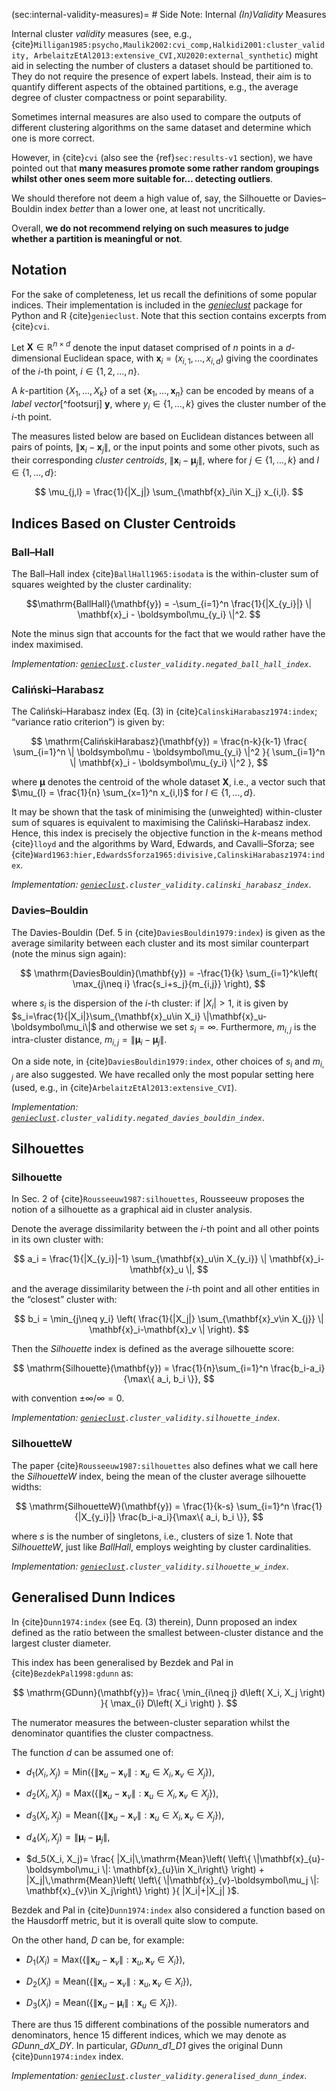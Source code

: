 (sec:internal-validity-measures)=
# Side Note: Internal *(In)Validity* Measures

<!--
TODO: clustering results - explore cvi_optim
-->

<!--
SKIP: Gagolewski's NN-based measures introduced in {cite}`cvi`
-->


Internal cluster *validity* measures (see, e.g.,
{cite}`Milligan1985:psycho,Maulik2002:cvi_comp,Halkidi2001:cluster_validity,
ArbelaitzEtAl2013:extensive_CVI,XU2020:external_synthetic`)
might aid in selecting the number of clusters a dataset should
be partitioned to. They do not require the presence of expert labels.
Instead, their aim is to quantify different aspects of the obtained
partitions, e.g., the average degree of cluster compactness or point
separability.

Sometimes internal measures are also used to compare
the outputs of different clustering algorithms on the same dataset and
determine which one is more correct.

However, in {cite}`cvi` (also see the {ref}`sec:results-v1` section),
we have pointed out that **many measures promote some rather random
groupings whilst other ones seem more suitable for...
detecting outliers**.

We should therefore not deem a high value of, say,
the Silhouette or Davies–Bouldin index *better* than a lower one,
at least not uncritically.

Overall, **we do not recommend relying on such measures to judge whether
a partition is meaningful or not**.



## Notation

For the sake of completeness, let us recall the definitions
of some popular indices. Their implementation is included
in the [*genieclust*](https://genieclust.gagolewski.com/)
package for Python and R {cite}`genieclust`.
Note that this section contains excerpts from {cite}`cvi`.


Let $\mathbf{X}\in\mathbb{R}^{n\times d}$ denote the input dataset
comprised of $n$ points in a $d$-dimensional Euclidean space, with
$\mathbf{x}_i = (x_{i,1},\dots,x_{i,d})$ giving the coordinates of
the $i$-th point, $i\in\{1,2,\dots,n\}$.

A $k$-partition $\{X_1,\dots,X_k\}$ of a set
$\{\mathbf{x}_1, \dots, \mathbf{x}_n\}$
can be encoded by means of a *label vector*[^footsurj] $\mathbf{y}$, where
$y_i\in\{1,\dots,k\}$ gives the cluster number of the $i$-th point.

<!-- Let us denote the set of all such possible mappings with $\mathcal{C}_k$. -->

The measures listed below are based on Euclidean distances between all pairs
of points, $\|\mathbf{x}_i-\mathbf{x}_j\|$, or the input points and some
other pivots, such as their corresponding *cluster centroids*,
$\|\mathbf{x}_i-\boldsymbol\mu_j\|,$ where for $j\in\{1,\dots,k\}$ and $l\in\{1,\dots,d\}$:

$$
\mu_{j,l} = \frac{1}{|X_j|} \sum_{\mathbf{x}_i\in X_j} x_{i,l}.
$$



<!--
The fixation of the distance metric is not at all restrictive, as various
transformations can be applied onto $\mathbf{X}$ at the data
pre-processing stage, including variable selection, standardisation,
outlier removal, feature engineering (by means of spectral/kernel-based
methods).
-->



## Indices Based on Cluster Centroids

### Ball–Hall

<!--
The two following indices are based on within-cluster sum of squares (WCSS),
which itself can be rewritten in terms of the squared Euclidean
distances between the points and their respective centroids.
-->

The Ball--Hall index {cite}`BallHall1965:isodata` is the within-cluster
sum of squares weighted by the cluster cardinality:

$$\mathrm{BallHall}(\mathbf{y}) = -\sum_{i=1}^n \frac{1}{|X_{y_i}|}
\| \mathbf{x}_i - \boldsymbol\mu_{y_i} \|^2.
$$


Note the minus sign that accounts for the fact that we would rather
have the index maximised.

*Implementation: [`genieclust`](https://genieclust.gagolewski.com/)`.cluster_validity.negated_ball_hall_index`*.



### Caliński–Harabasz


The Caliński–Harabasz index (Eq. (3) in {cite}`CalinskiHarabasz1974:index`;
"variance ratio criterion") is given by:

$$
\mathrm{CalińskiHarabasz}(\mathbf{y}) =
\frac{n-k}{k-1}
\frac{
\sum_{i=1}^n   \| \boldsymbol\mu - \boldsymbol\mu_{y_i} \|^2
}{
\sum_{i=1}^n   \| \mathbf{x}_i - \boldsymbol\mu_{y_i} \|^2
},
$$

where $\boldsymbol\mu$ denotes the centroid of the whole dataset $\mathbf{X}$,
i.e., a vector such that
$\mu_{l} = \frac{1}{n} \sum_{x=1}^n x_{i,l}$ for $l\in\{1,\dots,d\}$.

It may be shown that the task of minimising the (unweighted) within-cluster
sum of squares is equivalent to maximising the Caliński--Harabasz index.
Hence, this index is precisely the objective function in the $k$-means method
{cite}`lloyd` and the algorithms by Ward, Edwards, and Cavalli–Sforza;
see {cite}`Ward1963:hier,EdwardsSforza1965:divisive,CalinskiHarabasz1974:index`.

*Implementation: [`genieclust`](https://genieclust.gagolewski.com/)`.cluster_validity.calinski_harabasz_index`*.



### Davies–Bouldin

The Davies-Bouldin (Def. 5 in {cite}`DaviesBouldin1979:index`)
is given as the average similarity between each cluster and its most
similar counterpart (note the minus sign again):

$$
\mathrm{DaviesBouldin}(\mathbf{y}) =
-\frac{1}{k}
\sum_{i=1}^k\left(
\max_{j\neq i}
\frac{s_i+s_j}{m_{i,j}}
\right),
$$

where $s_i$ is the dispersion of the $i$-th cluster: if
$|X_i|>1$, it is given by
$s_i=\frac{1}{|X_i|}\sum_{\mathbf{x}_u\in X_i} \|\mathbf{x}_u-\boldsymbol\mu_i\|$
and otherwise we set $s_i=\infty$. Furthermore, $m_{i,j}$ is the
intra-cluster distance, $m_{i,j}=\|\boldsymbol\mu_i-\boldsymbol\mu_j\|$.

On a side note, in {cite}`DaviesBouldin1979:index`, other choices of $s_i$
and $m_{i,j}$ are also suggested. We have recalled only the most popular setting
here (used, e.g., in {cite}`ArbelaitzEtAl2013:extensive_CVI`).

*Implementation: [`genieclust`](https://genieclust.gagolewski.com/)`.cluster_validity.negated_davies_bouldin_index`*.



## Silhouettes

### Silhouette

In Sec. 2 of {cite}`Rousseeuw1987:silhouettes`, Rousseeuw proposes the notion of
a silhouette as a graphical aid in cluster analysis.

Denote the average dissimilarity between the $i$-th point and all other
points in its own cluster with:

$$
a_i = \frac{1}{|X_{y_i}|-1} \sum_{\mathbf{x}_u\in X_{y_i}} \| \mathbf{x}_i-\mathbf{x}_u \|,
$$

and the average dissimilarity between the $i$-th point and all other
entities in the "closest" cluster with:

$$
b_i = \min_{j\neq y_i} \left(
\frac{1}{|X_j|} \sum_{\mathbf{x}_v\in X_{j}} \| \mathbf{x}_i-\mathbf{x}_v \|
\right).
$$

Then the *Silhouette* index is defined as the average
silhouette score:

$$
\mathrm{Silhouette}(\mathbf{y}) = \frac{1}{n}\sum_{i=1}^n \frac{b_i-a_i}{\max\{ a_i, b_i \}},
$$

with convention $\pm\infty/\infty=0$.

*Implementation: [`genieclust`](https://genieclust.gagolewski.com/)`.cluster_validity.silhouette_index`*.


### SilhouetteW


The paper {cite}`Rousseeuw1987:silhouettes` also defines
what we call here the *SilhouetteW* index,
being the mean of the cluster average silhouette widths:

$$
\mathrm{SilhouetteW}(\mathbf{y}) = \frac{1}{k-s}
\sum_{i=1}^n
\frac{1}{|X_{y_i}|}
\frac{b_i-a_i}{\max\{ a_i, b_i \}},
$$

where $s$ is the number of singletons, i.e., clusters of size 1.
Note that *SilhouetteW*, just like *BallHall*, employs
weighting by cluster cardinalities.


*Implementation: [`genieclust`](https://genieclust.gagolewski.com/)`.cluster_validity.silhouette_w_index`*.


## Generalised Dunn Indices

In {cite}`Dunn1974:index` (see Eq. (3) therein),
Dunn proposed an index defined as the
ratio between the smallest between-cluster distance and the largest
cluster diameter.

This index has been generalised by Bezdek and Pal in
{cite}`BezdekPal1998:gdunn` as:

$$
\mathrm{GDunn}(\mathbf{y})=
\frac{
\min_{i\neq j} d\left( X_i, X_j \right)
}{
\max_{i} D\left( X_i \right)
}.
$$

The numerator measures the between-cluster separation whilst the
denominator quantifies the cluster compactness.

The function $d$ can be assumed one of:

-   $d_1(X_i, X_j)=\mathrm{Min}\left(
    \left\{ \|\mathbf{x}_{u}-\mathbf{x}_{v}\|: \mathbf{x}_{u}\in X_i, \mathbf{x}_{v}\in X_j\right\}
    \right)$,

-   $d_2(X_i, X_j)=\mathrm{Max}\left(
    \left\{ \|\mathbf{x}_{u}-\mathbf{x}_{v}\|: \mathbf{x}_{u}\in X_i, \mathbf{x}_{v}\in X_j \right\}
    \right)$,

-   $d_3(X_i, X_j)=\mathrm{Mean}\left(
    \left\{ \|\mathbf{x}_{u}-\mathbf{x}_{v}\|: \mathbf{x}_{u}\in X_i, \mathbf{x}_{v}\in X_j \right\}
    \right)$,

-   $d_4(X_i, X_j)= \|\boldsymbol\mu_i-\boldsymbol\mu_j\|$,

-   $d_5(X_i, X_j)=
    \frac{
    |X_i|\,\mathrm{Mean}\left(
    \left\{ \|\mathbf{x}_{u}-\boldsymbol\mu_i \|: \mathbf{x}_{u}\in X_i\right\}
    \right)
    +
    |X_j|\,\mathrm{Mean}\left(
    \left\{ \|\mathbf{x}_{v}-\boldsymbol\mu_j \|: \mathbf{x}_{v}\in X_j\right\}
    \right)
    }{
    |X_i|+|X_j|
    }$.

Bezdek and Pal in {cite}`Dunn1974:index` also considered a function
based on the Hausdorff metric, but it is overall quite slow to compute.

On the other hand, $D$ can be, for example:

-   $D_1(X_i)=\mathrm{Max}\left(
    \left\{ \|\mathbf{x}_{u}-\mathbf{x}_{v}\|: \mathbf{x}_{u},\mathbf{x}_{v}\in X_i\right\}
    \right)$,

-   $D_2(X_i)=\mathrm{Mean}\left(
    \left\{ \|\mathbf{x}_{u}-\mathbf{x}_{v}\|: \mathbf{x}_{u},\mathbf{x}_{v}\in X_i\right\}
    \right)$,

-   $D_3(X_i)=\mathrm{Mean}\left(
    \left\{ \|\mathbf{x}_{u}-\boldsymbol\mu_i\|: \mathbf{x}_{u}\in X_i\right\}
    \right)$.

There are thus 15 different combinations of the possible numerators and
denominators, hence 15 different indices, which we may denote
as *GDunn_dX_DY*. In particular, *GDunn_d1_D1* gives the original Dunn
{cite}`Dunn1974:index` index.


*Implementation: [`genieclust`](https://genieclust.gagolewski.com/)`.cluster_validity.generalised_dunn_index`*.

<!--

## CVIs based on near-neighbour graphs

Let $\mathrm{NN}_M(i)=\{{j_1}, \dots, {j_M}\}$ denote the set of the
$i$-th point's $M$ nearest neighbours,
$0<\|\mathbf{x}_i-\mathbf{x}_{j_1}\|<\dots<\|\mathbf{x}_i-\mathbf{x}_{j_M}\|$
(assuming there are no tied distances, otherwise, some small random
noise can be added).

#### 21--50) DuNN_OWAs_OWAc

Note that the original Dunn index (denoted *GDunn_d1_D1* above) can be
viewed as:

$$
\mathrm{Dunn}(\mathbf{y})=\frac{
   \mathrm{Min}\left( \left\{ \|\mathbf{x}_i-\mathbf{x}_j\|: y_i\neq C(j)\right\} \right)
}{
    \mathrm{Max}\left( \left\{ \|\mathbf{x}_i-\mathbf{x}_j\|: y_i = C(j)\right\} \right)
}.
$$

In {cite}`cvi` we proposed the following generalisation of the above -- a
generalised Dunn-type index based on the notion of the
$M$-near-neighbour graph and ordered weighted averaging {cite}`Yager1988:owa`
operators -- convex combinations (weighted sums) of ordered inputs.
Namely:

$$
\mathrm{DuNN}(\mathbf{y})=\frac{
    \mathrm{OWA}_s\left( \left\{ \|\mathbf{x}_i-\mathbf{x}_j\|: y_i\neq C(j), i\in\mathrm{NN}_M(j)\text{ or }j\in \mathrm{NN}_M(i) \right\} \right)
}{
    \mathrm{OWA}_c\left( \left\{ \|\mathbf{x}_i-\mathbf{x}_j\|: y_i= C(j), i\in\mathrm{NN}_M(j)\text{ or }j\in \mathrm{NN}_M(i) \right\}\right)
}.
$$

As a measure of cluster separation we aggregate the ordered
between-point distances but only provided that they are part of the
near-neighbour graph. This will enable us to take the local point
density into account and detect well-separable clusters of even quite
sophisticated shapes. In a similar manner, cluster compactness will be
based on the nearest neighbours as well.

Below we shall study pairs of $\mathrm{OWA}_s$ and $\mathrm{OWA}_c$
chosen amongst:

-   $\mathrm{Min}$,

-   $\mathrm{Max}$,

-   $\mathrm{Mean}$,

-   $\mathrm{SMin}_\delta(q_1,q_2,\dots,q_z)=
    \sum_{i=1}^{z} w_{i,z} q_{(i)}$, with
    $w_{i, z}=\frac{\psi(i; z, \delta)}{\sum_{j=z-3\delta+1}^z \psi(j; z, \delta)}$
    for $i> z-3\delta$ and 0 otherwise ("smooth minimum"),

-   $\mathrm{SMax}_\delta(q_1,q_2,\dots,q_z)=
    \sum_{i=1}^{z} w_{i,z} q_{(i)}$, with
    $w_{i, z}=\frac{\psi(i; z, \delta)}{\sum_{j=1}^{3\delta} \psi(j; 1, \delta)}$
    for $i\le 3\delta$ and 0 otherwise ("smooth maximum"),

where $q_{(1)} \ge q_{(2)} \ge \dots \ge q_{(z)}$ and
$\psi(\cdot; \mu, \sigma)$ denotes the probability density function of
the normal distribution with expectation $\mu$ and standard deviation
$\sigma$, see also {cite}`CenaGagolewski2020:genieowa`.

For instance, *DuNN_25_SMin:5_Max* denotes a generalised Dunn index
based on each point's 25 nearest neighbours. It uses $\mathrm{SMin}_5$
as a separation measure (computed over a subset of $25n$ distances
restricted to the pair of points belonging to different clusters) and
$\mathrm{Max}$ as a measure of compactness (the remainder of the $25n$
distances comprised of point pairs belonging to the same clusters).
Moreover, we will study indices like *DuNN_25_Mean_Const*, where the
denominator is fixed at 1.

In the sequel we will consider $M=5$ and $M=25$. In order to keep the
number of cases within reasonable limits, we will restrict ourselves to
30 different CVIs of this type (see
Table [3](#tab:res2){reference-type="ref" reference="tab:res2"} for a
complete listing).

#### 51,52) WCNN_M

The within-cluster near-neighbours (WCNN; see {cite}`cvi`) index is parametrised by
$M\ge 1$. It aims to reflect how many nearest neighbours of every point
actually belong to the very same cluster:

$$
\mathrm{WCNN}(\mathbf{y}) =
\frac{
\left|y_i = C(j):
j\in\mathrm{NN}_M(i)\right|
}{
nM
}.
$$

Ideally, $\mathrm{WCNN}(\mathbf{y}) = 1$. Hence, this is a measure of how
well the clusters are separated from each other.

Additionally, to prevent the formation of small clusters, we will assume
$\mathrm{WCNN}(\mathbf{y})=-\infty$ whenever there is a cluster of cardinality
$\le M$. Similarly as above, we shall consider $M\in\{5, 25\}$.

-->
